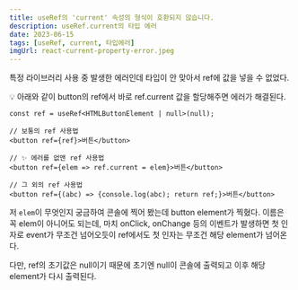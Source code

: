 ```yaml
---
title: useRef의 'current' 속성의 형식이 호환되지 않습니다.
description: useRef.current의 타입 에러
date: 2023-06-15
tags: [useRef, current, 타입에러]
imgUrl: react-current-property-error.jpeg
---
```


특정 라이브러리 사용 중 발생한 에러인데 타입이 안 맞아서 ref에 값을 넣을 수 없었다.

💡 아래와 같이 button의 ref에서 바로 ref.current 값을 할당해주면 에러가 해결된다.

```tsx
const ref = useRef<HTMLButtonElement | null>(null);

// 보통의 ref 사용법
<button ref={ref}>버튼</button>

// ✨ 에러를 없앤 ref 사용법
<button ref={elem => ref.current = elem}>버튼</button>

// 그 외의 ref 사용법
<button ref={(abc) => {console.log(abc); return ref;}>버튼</button>
```

저 `elem`이 무엇인지 궁금하여 콘솔에 찍어 봤는데 button element가 찍혔다. 이름은 꼭 elem이 아니어도 되는데, 마치 onClick, onChange 등의 이벤트가 발생하면 첫 인자로 event가 무조건 넘어오듯이 ref에서도 첫 인자는 무조건 해당 element가 넘어온다.  

다만, ref의 초기값은 null이기 때문에 초기엔 null이 콘솔에 출력되고 이후 해당 element가 다시 출력된다.